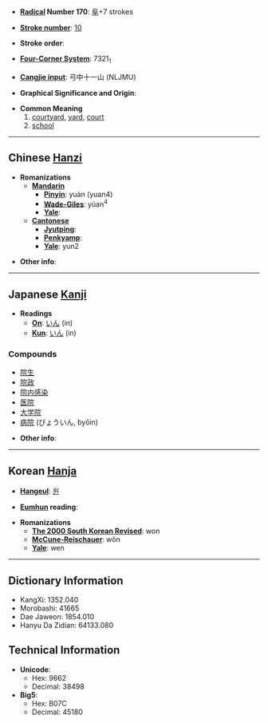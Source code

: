 * '''[[Wiktionary:Chinese radical index| Radical]] Number 170''': [[Wiktionary:Chinese radical index 阜|阜]]+7 strokes

* '''[[Wiktionary:Chinese total strokes index|Stroke number]]''': [[Wiktionary:Chinese total strokes index 10|10]]

* '''Stroke order''': 

* '''[[Wiktionary:Chinese four corner index|Four-Corner System]]''': 7321<sub>1</sub>

* '''[[Wiktionary:Chinese Cangjie index|Cangjie input]]''': 弓中十一山 (NLJMU)

* '''Graphical Significance and Origin''': 

* '''Common Meaning'''
*#[[courtyard]], [[yard]], [[court]]
*# [[school]]

----

== Chinese [[Hanzi]] ==

* '''Romanizations'''
** '''[[Mandarin]]'''
*** '''[[Pinyin]]''': yuàn (yuan4)
*** '''[[Wade-Giles]]''': yüan<sup>4</sup>
*** '''[[Yale]]''': 
** '''[[Cantonese]]'''
*** '''[[Jyutping]]''':
*** '''[[Penkyamp]]''': 
*** '''[[Yale]]''': yun2

* '''Other info''': 

----

== Japanese [[Kanji]] ==

* '''Readings'''
** '''[[On]]''': [[いん]] (in)
** '''[[Kun]]''': [[いん]] (in)

===Compounds===
*[[院生]]
*[[院政]]
*[[院内感染]]
*[[医院]]
*[[大学院]]
*[[病院]] (びょういん, byōin)

* '''Other info''':  

----

== Korean [[Hanja]] ==

* '''[[Hangeul]]''': [[원]]

* '''[[Eumhun]] reading''': 

* '''Romanizations'''
** '''[[The 2000 South Korean Revised Romanization|The 2000 South Korean Revised]]''': won
** '''[[McCune-Reischauer]]''': wŏn
** '''[[Yale]]''': wen

----

== Dictionary Information ==

* KangXi: 1352.040
* Morobashi: 41665
* Dae Jaweon: 1854.010
* Hanyu Da Zidian: 64133.080

== Technical Information ==

* '''Unicode''':
** Hex: 9662
** Decimal: 38498
* '''Big5''':
** Hex: B07C
** Decimal: 45180